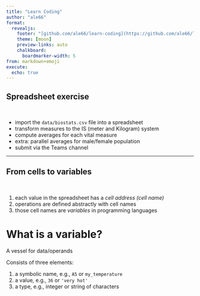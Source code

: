 ```yaml
---
title: "Learn Coding"
author: "ale66"
format: 
  revealjs:
    footer: "[github.com/ale66/learn-coding](https://github.com/ale66/learn-coding)&nbsp;&nbsp;&nbsp;"
    theme: [moon]
    preview-links: auto
    chalkboard: 
      boardmarker-width: 5
from: markdown+emoji
execute:
  echo: true
---
```


## Spreadsheet exercise

<br/>

::: {.incremental}
- import the ``data/biostats.csv`` file into a spreadsheet
- transform measures to the IS (meter and Kilogram) system
- compute averages for each vital measure
- extra: parallel averages for male/female population
- submit via the Teams channel
:::

---

## From cells to variables

<br/>

::: {.incremental}
1. each value in the spreadsheet has a *cell address (cell name)*
2. operations are defined abstractly with cell names
3. those cell names are *variables* in programming languages 
:::

# What is a variable?

A vessel for data/operands

Consists of three elements:

1. a symbolic name, e.g., ``A5`` or ``my_temperature``
2. a value, e.g., ``36`` or ``'very hot'``
3. a type, e.g., integer or string of characters

